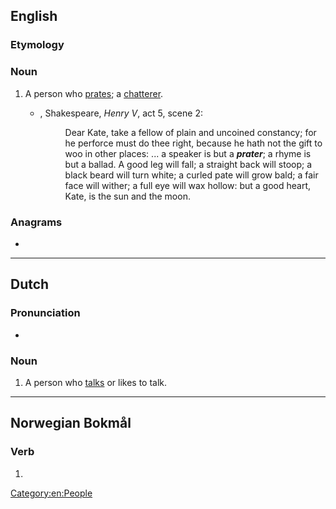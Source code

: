 {{also|Prater}}
==English==

===Etymology===
{{suffix|en|prate|er}}

===Noun===
{{en-noun}}

# A person who [[prate]]s; a [[chatterer]].
#* {{rfdate}}, Shakespeare, ''Henry V'', act 5, scene 2:
#*: Dear Kate, take a fellow of plain and uncoined constancy; for he perforce must do thee right, because he hath not the gift to woo in other places: ... a speaker is but a '''''prater'''''; a rhyme is but a ballad. A good leg will fall; a straight back will stoop; a black beard will turn white; a curled pate will grow bald; a fair face will wither; a full eye will wax hollow: but a good heart, Kate, is the sun and the moon.

===Anagrams===
* {{anagrams|en|parter|rapter|retrap}}

----

==Dutch==

===Pronunciation===
* {{audio|Nl-prater.ogg|Audio|lang=nl}}

===Noun===
{{nl-noun|m|-s|pratertje}}

# A person who [[talk]]s or likes to talk.

----

==Norwegian Bokmål==

===Verb===
{{head|nb|verb form}}

# {{present tense of|prate|lang=nb}}

[[Category:en:People]]